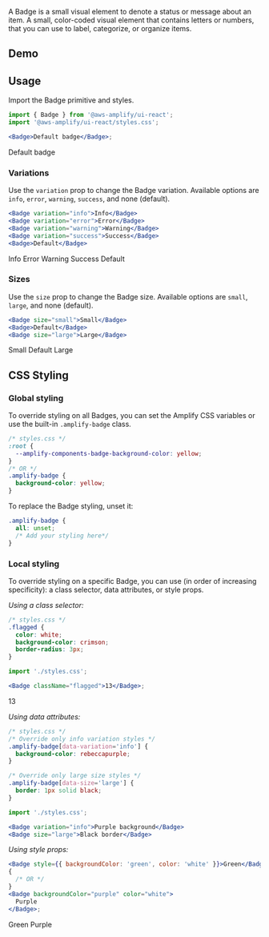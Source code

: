 
A Badge is a small visual element to denote a status or message about an item. A small, color-coded visual element that contains letters or numbers, that you can use to label, categorize, or organize items.

## Demo

<BadgeDemo />

## Usage

Import the Badge primitive and styles.

```jsx
import { Badge } from '@aws-amplify/ui-react';
import '@aws-amplify/ui-react/styles.css';

<Badge>Default badge</Badge>;
```

<Example>
  <Badge>Default badge</Badge>
</Example>

### Variations

Use the `variation` prop to change the Badge variation. Available options are `info`, `error`, `warning`, `success`, and none (default).

```jsx
<Badge variation="info">Info</Badge>
<Badge variation="error">Error</Badge>
<Badge variation="warning">Warning</Badge>
<Badge variation="success">Success</Badge>
<Badge>Default</Badge>
```

<Example>
  <Badge variation="info">Info</Badge>
  <Badge variation="error">Error</Badge>
  <Badge variation="warning">Warning</Badge>
  <Badge variation="success">Success</Badge>
  <Badge>Default</Badge>
</Example>

### Sizes

Use the `size` prop to change the Badge size. Available options are `small`, `large`, and none (default).

```jsx
<Badge size="small">Small</Badge>
<Badge>Default</Badge>
<Badge size="large">Large</Badge>
```

<Example>
  <Badge size="small">Small</Badge>
  <Badge>Default</Badge>
  <Badge size="large">Large</Badge>
</Example>

## CSS Styling

### Global styling

To override styling on all Badges, you can set the Amplify CSS variables or use the built-in `.amplify-badge` class.

```css
/* styles.css */
:root {
  --amplify-components-badge-background-color: yellow;
}
/* OR */
.amplify-badge {
  background-color: yellow;
}
```

To replace the Badge styling, unset it:

```css
.amplify-badge {
  all: unset;
  /* Add your styling here*/
}
```

### Local styling

To override styling on a specific Badge, you can use (in order of increasing specificity): a class selector, data attributes, or style props.

_Using a class selector:_

```css
/* styles.css */
.flagged {
  color: white;
  background-color: crimson;
  border-radius: 3px;
}
```

```jsx
import './styles.css';

<Badge className="flagged">13</Badge>;
```

<Example>
  <Badge className="flagged">13</Badge>
</Example>

_Using data attributes:_

```css
/* styles.css */
/* Override only info variation styles */
.amplify-badge[data-variation='info'] {
  background-color: rebeccapurple;
}

/* Override only large size styles */
.amplify-badge[data-size='large'] {
  border: 1px solid black;
}
```

```jsx
import './styles.css';

<Badge variation="info">Purple background</Badge>
<Badge size="large">Black border</Badge>
```

_Using style props:_

```jsx
<Badge style={{ backgroundColor: 'green', color: 'white' }}>Green</Badge>;
{
  /* OR */
}
<Badge backgroundColor="purple" color="white">
  Purple
</Badge>;
```

<Example>
  <Badge style={{ backgroundColor: 'green', color: 'white' }}>Green</Badge>
  <Badge backgroundColor="purple" color="white">
    Purple
  </Badge>
</Example>
